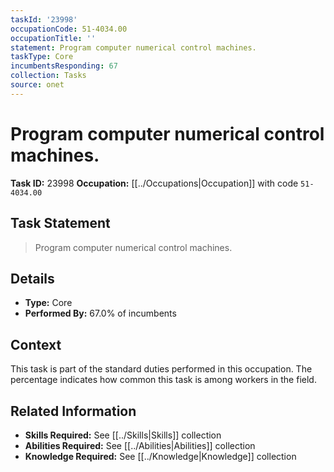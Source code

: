 ```yaml
---
taskId: '23998'
occupationCode: 51-4034.00
occupationTitle: ''
statement: Program computer numerical control machines.
taskType: Core
incumbentsResponding: 67
collection: Tasks
source: onet
---
```

# Program computer numerical control machines.

**Task ID:** 23998
**Occupation:** [[../Occupations|Occupation]] with code `51-4034.00`

## Task Statement

> Program computer numerical control machines.

## Details

- **Type:** Core
- **Performed By:** 67.0% of incumbents

## Context

This task is part of the standard duties performed in this occupation. The percentage indicates how common this task is among workers in the field.

## Related Information

- **Skills Required:** See [[../Skills|Skills]] collection
- **Abilities Required:** See [[../Abilities|Abilities]] collection
- **Knowledge Required:** See [[../Knowledge|Knowledge]] collection
